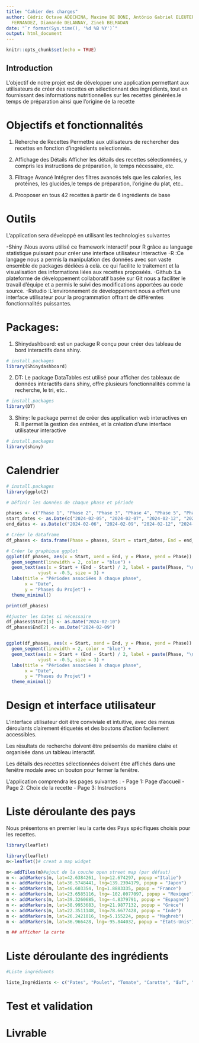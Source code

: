 ```yaml
---
title: "Cahier des charges"
author: Cédric Octave ADECHINA, Maxime DE BONI, Antônio Gabriel ELEUTERIO VIANA, Thomas
  FERNANDEZ, Diamande DELANNAY, Zineb BELMADAN
date: "`r format(Sys.time(), '%d %B %Y')`"
output: html_document
---
```


```r
knitr::opts_chunk$set(echo = TRUE)

```

## Introduction

L'objectif de notre projet est de développer une application permettant aux utilisateurs de créer des recettes en sélectionnant des ingrédients, tout en fournissant des informations nutritionnelles sur les recettes générées.le temps de préparation ainsi que l'origine de la recette

# Objectifs et fonctionnalités

1) Reherche de Recettes
Permettre aux utilisateurs de rechercher des recettes en fonction d'ingrédients selectionnés.

2) Affichage des Détails
Afficher les détails des recettes sélectionnées, y compris les instructions de préparation, le temps nécessaire, etc.

3) Filtrage Avancé
Intégrer des filtres avancés tels que les calories, les protéines, les glucides,le temps de préparation, l'origine du plat, etc..

4) Prooposer en tous 42 recettes à partir de 6 ingrédients de base

# Outils
L'application sera développé en utilisant les technologies suivantes

-Shiny :Nous avons utilisé ce framework interactif pour R  grâce au language statistique puissant pour créer une interface utilisateur interactive
-R :Ce langage nous a permis la manipulation des données avec son vaste ensemble de packages dédiées à celà. ce qui facilite le traitement et la visualisation des informations liées aux recettes proposéés.
-Github :La plateforme de développement collaboratif basée sur Git nous a faciliter le travail d'équipe et a permis le suivi des modifications apportées au code source.
-Rstudio :L'environnement de développement  nous a offert une interface utilisateur pour la programmation offrant de différentes  fonctionnalités puissantes.

# Packages:

1) Shinydashboard: est un package R conçu pour créer des tableau de bord interactifs dans shiny.
```r
# install.packages
library(Shinydashboard)
```

2) DT: Le package DataTables est utilisé pour afficher des tableaux de données interactifs dans shiny, offre plusieurs fonctionnalités comme la recherche, le tri, etc..
```r
# install.packages
library(DT)
```

3) Shiny: le package permet de créer des application web interactives en R. Il permet la gestion des entrées, et la création d'une interface utilisateur interactive
```r
# install.packages
library(shiny)
```

# Calendrier

```r

# install.packages
library(ggplot2)
```


```r
# Définir les données de chaque phase et période

phases <- c("Phase 1", "Phase 2", "Phase 3", "Phase 4", "Phase 5", "Phase 6")
start_dates <- as.Date(c("2024-02-05", "2024-02-07", "2024-02-12", "2024-02-13", "2024-02-15", "2024-02-17"))
end_dates <- as.Date(c("2024-02-06", "2024-02-09", "2024-02-12", "2024-02-15", "2024-02-15", "2024-02-17"))

# Créer le dataframe
df_phases <- data.frame(Phase = phases, Start = start_dates, End = end_dates)

# Créer le graphique ggplot
ggplot(df_phases, aes(x = Start, xend = End, y = Phase, yend = Phase)) +
  geom_segment(linewidth = 2, color = "blue") +
  geom_text(aes(x = Start + (End - Start) / 2, label = paste(Phase, "\n", format(Start, "%d-%m-%Y"), " au ", format(End, "%d-%m-%Y"))),
            vjust = -0.5, size = 3) +
  labs(title = "Périodes associées à chaque phase",
       x = "Date",
       y = "Phases du Projet") +
  theme_minimal()

print(df_phases)

#Ajuster les dates si nécessaire
df_phases$Start[3] <- as.Date("2024-02-10")
df_phases$End[2] <- as.Date("2024-02-09")


ggplot(df_phases, aes(x = Start, xend = End, y = Phase, yend = Phase)) +
  geom_segment(linewidth = 2, color = "blue") +
  geom_text(aes(x = Start + (End - Start) / 2, label = paste(Phase, "\n", format(Start, "%d-%m-%Y"), " au ", format(End, "%d-%m-%Y"))),
            vjust = -0.5, size = 3) +
  labs(title = "Périodes associées à chaque phase",
       x = "Date",
       y = "Phases du Projet") +
  theme_minimal()

```

# Design et interface utilisateur

L'interface utilisateur doit être conviviale et intuitive, avec des menus déroulants clairement étiquetés et des boutons d'action facilement accessibles.

Les résultats de recherche doivent être présentés de manière claire et organisée dans un tableau interactif.

Les détails des recettes sélectionnées doivent être affichés dans une fenêtre modale avec un bouton pour fermer la fenêtre.

L'application comprendra les pages suivantes :
- Page 1: Page d'accueil
- Page 2: Choix de la recette
- Page 3: Instructions


# Liste déroulante des pays 
Nous présentons en premier lieu la carte  des Pays spécifiques choisis pour les recettes.
```r

library(leaflet)

library(leaflet)
m<-leaflet()# creat a map widget

m<-addTiles(m)#ajout de la couche open street map (par défaut)
m <- addMarkers(m, lat=42.6384261, lng=12.674297, popup ="Italie")
m <- addMarkers(m, lat=36.5748441, lng=139.2394179, popup = "Japon")
m <- addMarkers(m, lat=46.603354, lng=1.8883335, popup = "France")
m <- addMarkers(m, lat=23.6585116, lng=-102.0077097, popup = "Mexique")
m <- addMarkers(m, lat=39.3260685, lng=-4.8379791, popup = "Espagne")
m <- addMarkers(m, lat=38.9953683, lng=21.9877132, popup = "Grèce")
m <- addMarkers(m, lat=22.3511148, lng=78.6677428, popup = "Inde")
m <- addMarkers(m, lat=26.2421016, lng=5.155224, popup = "Maghreb")
m <- addMarkers(m, lat=36.966428, lng=-95.844032, popup = "États-Unis")

m ## afficher la carte

```


# Liste déroulante des ingrédients

```r

#Liste ingrédients

liste_Ingrédients <- c("Pates", "Poulet", "Tomate", "Carotte", "Œuf", "Pois chiche", "Saumon fumé", "Crème fraiche", "Parmesan", "Bouillon de poulet", "Sauce soja", "Algues Nori", "Oignon", "Sauce yakisoba", "Sauce Pesto", "Tomates cerise", "Poivre noir", "Crevette", "Germe de soja", "Sauce pad thaï", "Huile d’olive", "Persil", "Ail", "Feuille de Basilic", "Jus de citron", "Romarin", "Épices", "Sauce Teryaki", "Graine de sésame", "Marinade au gingembre", "Laitue", "Croûtons", "Vinaigrette César", "Poivron", "Cumin", "Marinade au yaourt", "Sauce alfredo", "Champignons", "Sauce barbecue", "Paprika", "Miel", "Yaourt nature", "Pain", "Aubergine", "Courgette", "Viande haché", "Riz", "Herbe", "Feta", "Concombre", "Olives noires", "Sel", "Légumes", "Pomme de terre", "Bouillon de légumes", "Poisson", "Farine", "Sucre", "Curry", "Lait", "Céleri", "Noix", "Poireau", "Lardon", "Vin blanc", "Jambon", "Levure", "Fromage", "Pâte feuilletée", "Épinard", "Vanille", "Lait de coco", "Tahini", "Paprika", "Coriandre")
```


# Test et validation

# Livrable
